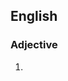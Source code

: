 {{also|-gamy}}

==English==

===Adjective===
{{en-adj}}

# {{alternative spelling of|gamey|lang=en}}